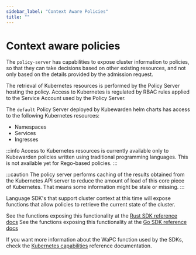```yaml
---
sidebar_label: "Context Aware Policies"
title: ""
---
```



# Context aware policies

The `policy-server` has capabilities to expose cluster information to
policies, so that they can take decisions based on other existing
resources, and not only based on the details provided by the admission request.

The retrieval of Kubernetes resources is performed by the Policy Server hosting the policy.
Access to Kubernetes is regulated by RBAC rules applied to the Service Account used by the Policy Server.

The `default` Policy Server deployed by Kubewarden helm charts has access to the following Kubernetes resources:

* Namespaces
* Services
* Ingresses

:::info
Access to Kubernetes resources is currently available only to Kubewarden policies written using traditional programming languages. This is not available yet for Rego-based policies.
:::

:::caution
The policy server performs caching of the results obtained from the Kubernetes API server to reduce the amount of load of this core piece of Kubernetes.
That means some information might be stale or missing.
:::

Language SDK's that support cluster context at this time will expose
functions that allow policies to retrieve the current state of the
cluster.


<Tabs>
  <TabItem value="rust" label="Rust SDK" default>
  See the functions exposing this functionality at the <a href="https://docs.rs/kubewarden-policy-sdk/0.8.7/kubewarden_policy_sdk">Rust SDK reference docs</a>
  </TabItem>
  <TabItem value="go" label="Go SDK">
  See the functions exposing this functionality at the <a href="https://pkg.go.dev/github.com/kubewarden/policy-sdk-go">Go SDK reference docs</a>
  </TabItem>
</Tabs>

If you want more information about the WaPC function used by the SDKs, check the [Kubernetes capabilities](/docs/writing-policies/spec/host-capabilities/06-kubernetes.md) reference documentation.

